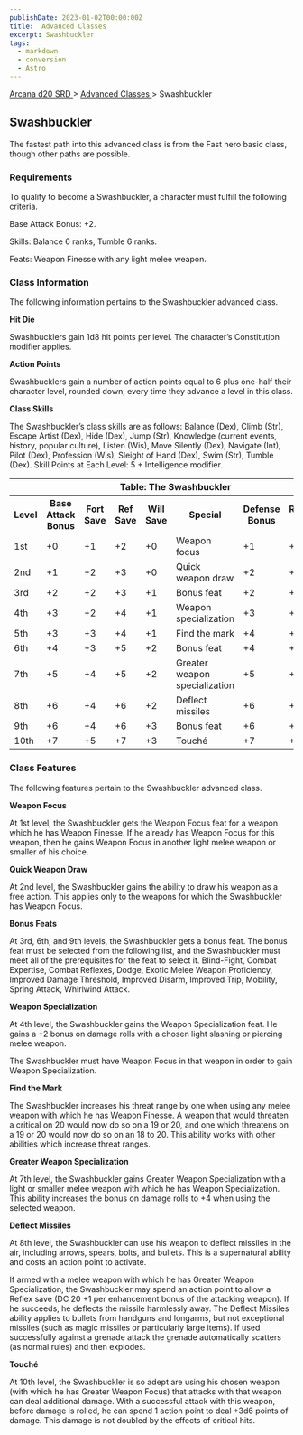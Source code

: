 ```yaml
---
publishDate: 2023-01-02T00:00:00Z
title:  Advanced Classes 
excerpt: Swashbuckler
tags:
  - markdown
  - conversion
  - Astro
---
```


[ Arcana d20 SRD ](/#arcanaD20) > [ Advanced Classes ](arcana-d20-srd-advanced-classes-index) > Swashbuckler

##  Swashbuckler

The fastest path into this advanced class is from the Fast hero basic class,
though other paths are possible.

###  Requirements

To qualify to become a Swashbuckler, a character must fulfill the following
criteria.

Base Attack Bonus: +2.

Skills: Balance 6 ranks, Tumble 6 ranks.

Feats: Weapon Finesse with any light melee weapon.

###  Class Information

The following information pertains to the Swashbuckler advanced class.

**Hit Die**

Swashbucklers gain 1d8 hit points per level. The character’s Constitution
modifier applies.

**Action Points**

Swashbucklers gain a number of action points equal to 6 plus one-half their
character level, rounded down, every time they advance a level in this class.

**Class Skills**

The Swashbuckler’s class skills are as follows: Balance (Dex), Climb (Str),
Escape Artist (Dex), Hide (Dex), Jump (Str), Knowledge (current events,
history, popular culture), Listen (Wis), Move Silently (Dex), Navigate (Int),
Pilot (Dex), Profession (Wis), Sleight of Hand (Dex), Swim (Str), Tumble
(Dex). Skill Points at Each Level: 5 + Intelligence modifier.


<table> <tr> <th colspan="8"> Table: The Swashbuckler </th> </tr> <tr> <th> Level </th> <th> Base Attack Bonus </th> <th> Fort Save </th> <th> Ref Save </th> <th> Will Save </th> <th> Special </th> <th> Defense Bonus </th> <th> Reputation Bonus </th> </tr> <tr> <td> 1st </td> <td> +0 </td> <td> +1 </td> <td> +2 </td> <td> +0 </td> <td> Weapon focus </td> <td> +1 </td> <td> +0 </td> </tr> <tr class="shaded"> <td> 2nd </td> <td> +1 </td> <td> +2 </td> <td> +3 </td> <td> +0 </td> <td> Quick weapon draw </td> <td> +2 </td> <td> +0 </td> </tr> <tr> <td> 3rd </td> <td> +2 </td> <td> +2 </td> <td> +3 </td> <td> +1 </td> <td> Bonus feat </td> <td> +2 </td> <td> +0 </td> </tr> <tr class="shaded"> <td> 4th </td> <td> +3 </td> <td> +2 </td> <td> +4 </td> <td> +1 </td> <td> Weapon specialization </td> <td> +3 </td> <td> +0 </td> </tr> <tr> <td> 5th </td> <td> +3 </td> <td> +3 </td> <td> +4 </td> <td> +1 </td> <td> Find the mark </td> <td> +4 </td> <td> +1 </td> </tr> <tr class="shaded"> <td> 6th </td> <td> +4 </td> <td> +3 </td> <td> +5 </td> <td> +2 </td> <td> Bonus feat </td> <td> +4 </td> <td> +1 </td> </tr> <tr> <td> 7th </td> <td> +5 </td> <td> +4 </td> <td> +5 </td> <td> +2 </td> <td> Greater weapon specialization </td> <td> +5 </td> <td> +1 </td> </tr> <tr class="shaded"> <td> 8th </td> <td> +6 </td> <td> +4 </td> <td> +6 </td> <td> +2 </td> <td> Deflect missiles </td> <td> +6 </td> <td> +1 </td> </tr> <tr> <td> 9th </td> <td> +6 </td> <td> +4 </td> <td> +6 </td> <td> +3 </td> <td> Bonus feat </td> <td> +6 </td> <td> +2 </td> </tr> <tr class="shaded"> <td> 10th </td> <td> +7 </td> <td> +5 </td> <td> +7 </td> <td> +3 </td> <td> Touché </td> <td> +7 </td> <td> +2 </td> </tr> </table>


###  Class Features

The following features pertain to the Swashbuckler advanced class.

**Weapon Focus**

At 1st level, the Swashbuckler gets the Weapon Focus feat for a weapon which
he has Weapon Finesse. If he already has Weapon Focus for this weapon, then he
gains Weapon Focus in another light melee weapon or smaller of his choice.

**Quick Weapon Draw**

At 2nd level, the Swashbuckler gains the ability to draw his weapon as a free
action. This applies only to the weapons for which the Swashbuckler has Weapon
Focus.

**Bonus Feats**

At 3rd, 6th, and 9th levels, the Swashbuckler gets a bonus feat. The bonus
feat must be selected from the following list, and the Swashbuckler must meet
all of the prerequisites for the feat to select it. Blind-Fight, Combat
Expertise, Combat Reflexes, Dodge, Exotic Melee Weapon Proficiency, Improved
Damage Threshold, Improved Disarm, Improved Trip, Mobility, Spring Attack,
Whirlwind Attack.

**Weapon Specialization**

At 4th level, the Swashbuckler gains the Weapon Specialization feat. He gains
a +2 bonus on damage rolls with a chosen light slashing or piercing melee
weapon.

The Swashbuckler must have Weapon Focus in that weapon in order to gain Weapon
Specialization.

**Find the Mark**

The Swashbuckler increases his threat range by one when using any melee weapon
with which he has Weapon Finesse. A weapon that would threaten a critical on
20 would now do so on a 19 or 20, and one which threatens on a 19 or 20 would
now do so on an 18 to 20. This ability works with other abilities which
increase threat ranges.

**Greater Weapon Specialization**

At 7th level, the Swashbuckler gains Greater Weapon Specialization with a
light or smaller melee weapon with which he has Weapon Specialization. This
ability increases the bonus on damage rolls to +4 when using the selected
weapon.

**Deflect Missiles**

At 8th level, the Swashbuckler can use his weapon to deflect missiles in the
air, including arrows, spears, bolts, and bullets. This is a supernatural
ability and costs an action point to activate.

If armed with a melee weapon with which he has Greater Weapon Specialization,
the Swashbuckler may spend an action point to allow a Reflex save (DC 20 +1
per enhancement bonus of the attacking weapon). If he succeeds, he deflects
the missile harmlessly away. The Deflect Missiles ability applies to bullets
from handguns and longarms, but not exceptional missiles (such as magic
missiles or particularly large items). If used successfully against a grenade
attack the grenade automatically scatters (as normal rules) and then explodes.

**Touché**

At 10th level, the Swashbuckler is so adept are using his chosen weapon (with
which he has Greater Weapon Focus) that attacks with that weapon can deal
additional damage. With a successful attack with this weapon, before damage is
rolled, he can spend 1 action point to deal +3d6 points of damage. This damage
is not doubled by the effects of critical hits.


